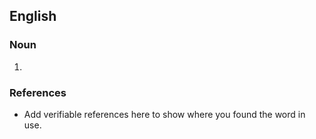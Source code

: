 {{rfv}}
==English==

===Noun===
{{en-noun}}

# {{a portmanteau term for the hybrid cross of a [[yak]] and the American Bison, colloquially called [[buffalo]].}}

===References===
*Add verifiable references here to show where you found the word in use.